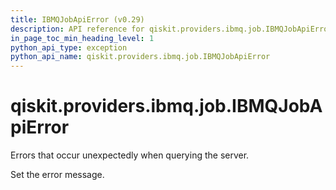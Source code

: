 ```yaml
---
title: IBMQJobApiError (v0.29)
description: API reference for qiskit.providers.ibmq.job.IBMQJobApiError in qiskit v0.29
in_page_toc_min_heading_level: 1
python_api_type: exception
python_api_name: qiskit.providers.ibmq.job.IBMQJobApiError
---
```


<span id="qiskit-providers-ibmq-job-ibmqjobapierror" />

# qiskit.providers.ibmq.job.IBMQJobApiError

<Class id="qiskit.providers.ibmq.job.IBMQJobApiError" isDedicatedPage={true} github="https://github.com/qiskit/qiskit-ibmq-provider/tree/stable/0.16/qiskit/providers/ibmq/job/exceptions.py" signature="IBMQJobApiError(*message)" modifiers="exception">
  Errors that occur unexpectedly when querying the server.

  Set the error message.
</Class>

